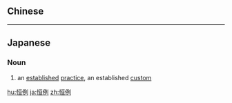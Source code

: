 {{also|恆例}}
==Chinese==
{{zh-see|恆例}}

----

==Japanese==
{{ja-kanjitab|こう|れい|yomi=o}}

===Noun===
{{ja-noun|こうれい|kyu=恆例}}

# an [[established]] [[practice]], an established [[custom]]
#: {{ja-usex|大みそか '''恒例''' の ＮＨＫ 紅白 歌 合戦|おおみそか '''こうれい''' の ＮＨＫ こうはく うた がっせん|the customary NHK "red-white" singing competition on New Year's Eve}}

[[hu:恒例]]
[[ja:恒例]]
[[zh:恒例]]